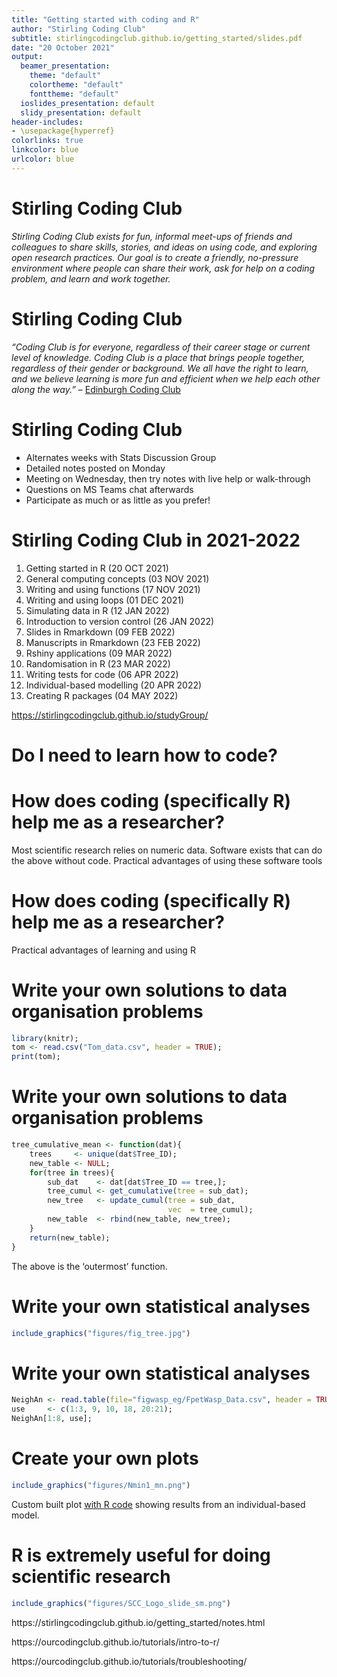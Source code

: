 ```yaml
---
title: "Getting started with coding and R"
author: "Stirling Coding Club"
subtitle: stirlingcodingclub.github.io/getting_started/slides.pdf
date: "20 October 2021"
output:
  beamer_presentation:
    theme: "default"
    colortheme: "default"
    fonttheme: "default"
  ioslides_presentation: default
  slidy_presentation: default
header-includes:
- \usepackage{hyperref}
colorlinks: true
linkcolor: blue
urlcolor: blue
---
```


# Stirling Coding Club

\LARGE 



*Stirling Coding Club exists for fun, informal meet-ups of friends and colleagues to share skills, stories, and ideas on using code, and exploring open research practices. Our goal is to create a friendly, no-pressure environment where people can share their work, ask for help on a coding problem, and learn and work together.*


# Stirling Coding Club

\LARGE 

*"Coding Club is for everyone, regardless of their career stage or current level of knowledge. Coding Club is a place that brings people together, regardless of their gender or background. We all have the right to learn, and we believe learning is more fun and efficient when we help each other along the way."* -- [Edinburgh Coding Club](https://ourcodingclub.github.io/)


# Stirling Coding Club

\LARGE

- Alternates weeks with Stats Discussion Group \pause
- Detailed notes posted on Monday \pause
- Meeting on Wednesday, then try notes with live help or walk-through \pause
- Questions on MS Teams chat afterwards \pause
- Participate as much or as little as you prefer!


# Stirling Coding Club in 2021-2022

1. Getting started in R (20 OCT 2021)
2. General computing concepts (03 NOV 2021)
3. Writing and using functions (17 NOV 2021)
4. Writing and using loops (01 DEC 2021)
5. Simulating data in R (12 JAN 2022)
6. Introduction to version control (26 JAN 2022)
7. Slides in Rmarkdown (09 FEB 2022)
8. Manuscripts in Rmarkdown (23 FEB 2022)
9. Rshiny applications (09 MAR 2022)
10. Randomisation in R (23 MAR 2022)
11. Writing tests for code (06 APR 2022)
12. Individual-based modelling (20 APR 2022)
13. Creating R packages (04 MAY 2022)

\vspace{4mm}

\hrule

[https://stirlingcodingclub.github.io/studyGroup/](https://stirlingcodingclub.github.io/studyGroup/)

# Do I need to learn how to code?

\begin{table}[]
\begin{tabular}{p{5.5cm}|p{5cm}|}
Not only is coding a core skill that gets the basic work of biology done, it's also taught [biologists] to look at problems in new ways. Above all, they agree, \textbf{coding liberated them}. As tools evolve to allow biologists to gather ever-more-massive quantities of data, people [...] will find a way to make coding a core part of scientific education$^1$. &  [T]here's nothing wrong with becoming an expert (or close to one) in a given skill set (e.g., statistics, coding), and \textbf{it also will be a good thing as a biologist}. But I don’t think coding will be the must-have skill set a few years from now (except for those who develop new tools)$^2$.
\end{tabular}
\end{table}

\footnotetext[1]{Dreyfuss (2017). Wired. \href{https://www.wired.com/2017/03/biologists-teaching-code-survive/}{https://www.wired.com/2017/03/biologists-teaching-code-survive/}.}
\footnotetext[2]{Mike (2019). \href{https://mikethemadbiologist.com/2019/12/06/biologists-should-not-learn-how-to-code/}{https://mikethemadbiologist.com/2019/12/06/biologists-should-not-learn-how-to-code/}.}

# How does coding (specifically R) help me as a researcher?

Most scientific research relies on numeric data.
\begin{itemize}
\setlength\itemsep{-0.2em}
\item Data organisation
\item Statistical analysis
\item Visualisation
\end{itemize}

\vspace{2mm}\pause

Software exists that can do the above without code.
\begin{itemize}
\setlength\itemsep{-0.2em}
\item \href{www.jmp.com}{JMP}
\item \href{https://www.minitab.com/en-us/products/minitab/?utm_campaign=BFO+-+US+-+EN&utm_medium=ppc&utm_term=minitab&utm_source=adwords&hsa_net=adwords&hsa_mt=e&hsa_ver=3&hsa_grp=75045421894&hsa_ad=381051763423&hsa_tgt=kwd-298703240867&hsa_cam=2063260456&hsa_acc=4841564033&hsa_src=g&hsa_kw=minitab&gclid=Cj0KCQiAqNPyBRCjARIsAKA-WFzHJH4aiDsh90CMsg3rYeLEQGeeYBSDui1ZNZjBU2624YCsei5yhnEaAu7lEALw_wcB}{Minitab}
\item \href{https://systatsoftware.com/}{Systat}
\item \href{https://products.office.com/en/excel}{MSExcel}
\end{itemize}

\vspace{2mm}\pause

Practical advantages of using these software tools
\begin{itemize}
\setlength\itemsep{0em}
\item Graphical User Interface (no need to work with code).
\end{itemize}

# How does coding (specifically R) help me as a researcher?

Practical advantages of learning and using R

\begin{itemize}
\setlength\itemsep{0em}
\item R software is entirely free and open source \pause
\item Thousands \href{https://cran.r-project.org/web/packages/available_packages_by_date.html}{R packages} for specific data needs \pause
\item Standard programming language for statistics \pause
\item Write \href{https://stirlingcodingclub.github.io/Manuscripts_in_Rmarkdown/Rmarkdown_notes.html}{papers}, \href{https://stirlingcodingclub.github.io/Manuscripts_in_Rmarkdown/presentation.pdf}{slides}, and \href{https://bradduthie.shinyapps.io/gmse_gui/}{apps} in Rmarkdown \pause
\item \textbf{Write your own solutions to data management problems}
\item \textbf{Write your own statistical analyses}
\item \textbf{Create your own plots} \pause
\end{itemize}

\vspace{3mm}

\textbf{A lot of coding is Googling solutions to get the code to work.}

# Write your own solutions to data organisation problems

```r
library(knitr);
tom <- read.csv("Tom_data.csv", header = TRUE);
print(tom);
```

\vspace{2mm}

\hrule

\vspace{2mm}

\begin{small}
\textbf{Calc. the cumul\_mn for the BAI col. every year for each tree}$^1$: \pause
\begin{itemize}
\setlength\itemsep{0em}
\item Do not include \textit{current} BAI record in cumul\_mn calc
\item If the \texttt{Year SPEI} is >1 or -1, never include the BAI value
\item If the \texttt{Year - 1 SPEI} is  >1 or <-1, never include the BAI value
\item If the \texttt{Year - 2 SPEI} is  >1.5 or <-1.5, never include the BAI value
\item If the \texttt{Year - 3 SPEI} is  >2 or <-2, never include the BAI value
\end{itemize}
\end{small}

\footnotetext[1]{Thanks to \href{http://forest-ecology.com/about/}{Tom Ovenden} for letting me use this example.}

# Write your own solutions to data organisation problems

\textbf{Solution took 65 lines of code written in 3 custom functions.}

\vspace{2mm}

```r
tree_cumulative_mean <- function(dat){
    trees     <- unique(dat$Tree_ID);
    new_table <- NULL;
    for(tree in trees){
        sub_dat    <- dat[dat$Tree_ID == tree,];
        tree_cumul <- get_cumulative(tree = sub_dat);
        new_tree   <- update_cumul(tree = sub_dat,  
                                   vec  = tree_cumul);
        new_table  <- rbind(new_table, new_tree);
    }
    return(new_table);
}
```

The above is the 'outermost' function.

# Write your own statistical analyses

\textbf{Testing the effects of fig tree spatial distributions on pollinator, seed, and parasite distributions.}

```r
include_graphics("figures/fig_tree.jpg")
```

\footnotetext[1]{Duthie AB, Nason JD (2016) \textit{Oikos} \href{https://doi.org/10.1111/oik.02629}{125(11):1597-1606}.}

# Write your own statistical analyses

```r
NeighAn <- read.table(file="figwasp_eg/FpetWasp_Data.csv", header = TRUE);
use     <- c(1:3, 9, 10, 18, 20:21);
NeighAn[1:8, use];
```

\vspace{2mm}
\hrule \pause
\vspace{2mm}

\begin{itemize}
\setlength\itemsep{0em}
\item Needed to use mean tree values and a custom index of fig wasp dispersal ability \pause
\item Wanted to make \href{https://github.com/bradduthie/Duthie_and_Nason_2016}{analysis open source} and figures reproducible \pause
\item Had to help a colleague use the same analysis on new data
\end{itemize}


# Create your own plots

```r
include_graphics("figures/Nmin1_mn.png")
```

Custom built plot [with R code](https://github.com/bradduthie/PolyInbreed/blob/master/PolyInbreeding_Analysis.R#L2004) showing results from an individual-based model.

\footnotetext[1]{Duthie AB, et al. (2016) \textit{Evolution} \href{https://doi.org/10.1111/evo.13005}{70(9), 1927–1943}.}

# R is extremely useful for doing scientific research

\textbf{A bit of coding skill can save a lot of time in the long run.}

\begin{itemize}
\setlength\itemsep{0em}
\item You do not need to know everything
\item Help is available from many places
\end{itemize}

\vspace{3mm}

```r
include_graphics("figures/SCC_Logo_slide_sm.png")
```

\vspace{3mm}

https://stirlingcodingclub.github.io/getting_started/notes.html

https://ourcodingclub.github.io/tutorials/intro-to-r/

https://ourcodingclub.github.io/tutorials/troubleshooting/


